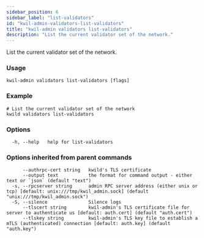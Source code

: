 ```yaml
---
sidebar_position: 6
sidebar_label: "list-validators"
id: "kwil-admin-validators-list-validators"
title: "kwil-admin validators list-validators"
description: "List the current validator set of the network."
---
```


List the current validator set of the network.

### Usage

```
kwil-admin validators list-validators [flags]
```

### Example

```
# List the current validator set of the network
kwild validators list-validators
```

### Options

```
  -h, --help   help for list-validators
```

### Options inherited from parent commands

```
      --authrpc-cert string   kwild's TLS certificate
      --output text           the format for command output - either text or `json` (default "text")
  -s, --rpcserver string      admin RPC server address (either unix or tcp) [default: unix:///tmp/kwil_admin.sock] (default "unix:///tmp/kwil_admin.sock")
  -S, --silence               Silence logs
      --tlscert string        kwil-admin's TLS certificate file for server to authenticate us [default: auth.cert] (default "auth.cert")
      --tlskey string         kwil-admin's TLS key file to establish a mTLS (authenticated) connection [default: auth.key] (default "auth.key")
```

